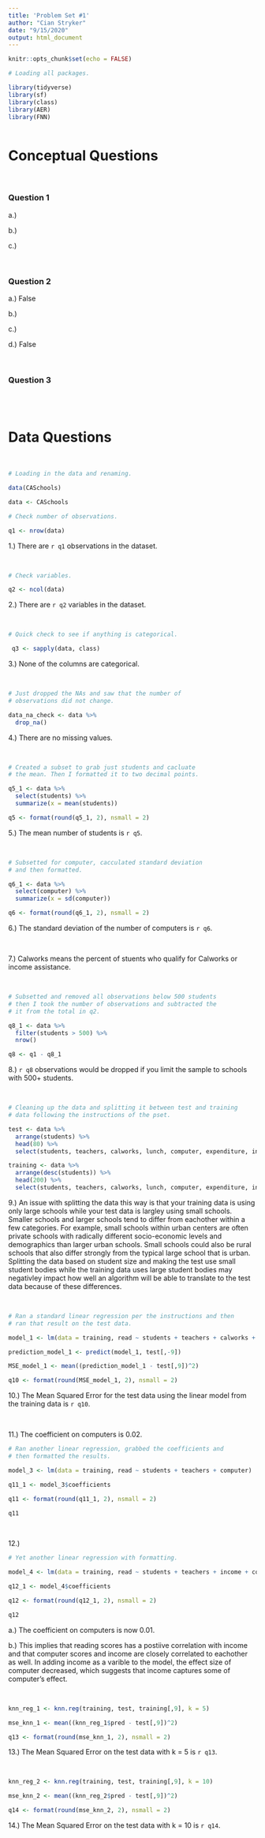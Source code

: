 ```yaml
---
title: 'Problem Set #1'
author: "Cian Stryker"
date: "9/15/2020"
output: html_document
---
```


```r
knitr::opts_chunk$set(echo = FALSE)

# Loading all packages.

library(tidyverse)
library(sf)
library(class)
library(AER)
library(FNN)



```

# Conceptual Questions
<br> 


### Question 1

a.) 

b.)

c.)

<br> 

### Question 2

a.) False

b.)

c.)

d.) False

<br> 

### Question 3


<br> 
<br> 


# Data Questions

<br> 

```r

# Loading in the data and renaming. 

data(CASchools)

data <- CASchools

```

```r

# Check number of observations. 

q1 <- nrow(data)
```

1.) There are `r q1` observations in the dataset. 

<br>

```r

# Check variables. 

q2 <- ncol(data)
```

2.) There are `r q2` variables in the dataset.

<br>

```r

# Quick check to see if anything is categorical. 

 q3 <- sapply(data, class)
```

3.) None of the columns are categorical. 

<br>

```r

# Just dropped the NAs and saw that the number of 
# observations did not change. 

data_na_check <- data %>%
  drop_na()

```

4.) There are no missing values. 

<br>

```r

# Created a subset to grab just students and cacluate
# the mean. Then I formatted it to two decimal points. 

q5_1 <- data %>%
  select(students) %>%
  summarize(x = mean(students))

q5 <- format(round(q5_1, 2), nsmall = 2)
```

5.) The mean number of students is `r q5`. 

<br>

```r

# Subsetted for computer, cacculated standard deviation
# and then formatted. 

q6_1 <- data %>%
  select(computer) %>%
  summarize(x = sd(computer))

q6 <- format(round(q6_1, 2), nsmall = 2)

```

6.) The standard deviation of the number of computers is `r q6`. 

<br>

7.) Calworks means the percent of stuents who qualify for Calworks or income assistance. 

<br>

```r

# Subsetted and removed all observations below 500 students
# then I took the number of observations and subtracted the  
# it from the total in q2.  

q8_1 <- data %>%
  filter(students > 500) %>%
  nrow()

q8 <- q1 - q8_1

```

8.) `r q8` observations would be dropped if you limit the sample to schools with 500+ students. 

<br>

```r

# Cleaning up the data and splitting it between test and training
# data following the instructions of the pset. 

test <- data %>%
  arrange(students) %>%
  head(80) %>%
  select(students, teachers, calworks, lunch, computer, expenditure, income, english, read)

training <- data %>%
  arrange(desc(students)) %>%
  head(200) %>%
  select(students, teachers, calworks, lunch, computer, expenditure, income, english, read)

```

9.) An issue with splitting the data this way is that your training data is using only large schools while your test data is largley using small schools. Smaller schools and larger schools tend to differ from eachother within a few categories. For example, small schools within urban centers are often private schools with radically different socio-economic levels and demographics than larger urban schools. Small schools could also be rural schools that also differ strongly from the typical large school that is urban. Splitting the data based on student size and making the test use small student bodies while the training data uses large student bodies may negativley impact how well an algorithm will be able to translate to the test data because of these differences. 

<br>

```r

# Ran a standard linear regression per the instructions and then
# ran that result on the test data. 

model_1 <- lm(data = training, read ~ students + teachers + calworks + lunch + computer + expenditure + income + english)

prediction_model_1 <- predict(model_1, test[,-9])

MSE_model_1 <- mean((prediction_model_1 - test[,9])^2)

q10 <- format(round(MSE_model_1, 2), nsmall = 2)

```

10.) The Mean Squared Error for the test data using the linear model from the training data is `r q10`. 

<br>

11.) The coefficient on computers is 0.02.

```r

# Ran another linear regression, grabbed the coefficients and 
# then formatted the results. 

model_3 <- lm(data = training, read ~ students + teachers + computer)

q11_1 <- model_3$coefficients

q11 <- format(round(q11_1, 2), nsmall = 2)

q11

```


<br>

12.) 

```r

# Yet another linear regression with formatting. 

model_4 <- lm(data = training, read ~ students + teachers + income + computer)

q12_1 <- model_4$coefficients

q12 <- format(round(q12_1, 2), nsmall = 2)

q12
```


a.) The coefficient on computers is now 0.01. 

b.) This implies that reading scores has a postiive correlation with income and that computer scores and income are closely correlated to eachother as well. In adding income as a varible to the model, the effect size of computer decreased, which suggests that income captures some of computer's effect. 

<br>


```r

knn_reg_1 <- knn.reg(training, test, training[,9], k = 5)

mse_knn_1 <- mean((knn_reg_1$pred - test[,9])^2)

q13 <- format(round(mse_knn_1, 2), nsmall = 2)

```

13.) The Mean Squared Error on the test data with k = 5 is `r q13`.

<br>


```r

knn_reg_2 <- knn.reg(training, test, training[,9], k = 10)

mse_knn_2 <- mean((knn_reg_2$pred - test[,9])^2)

q14 <- format(round(mse_knn_2, 2), nsmall = 2)

```

14.) The Mean Squared Error on the test data with k = 10 is `r q14`.
